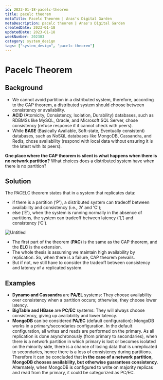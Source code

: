 ```yaml
---
id: 2023-01-18-pacelc-theorem
title: pacelc theorem
metaTitle: Pacelc Theorem | Anas's Digital Garden
metaDescription: pacelc theorem | Anas's Digital Garden
createdDate: 2023-01-18
updatedDate: 2023-01-18
weekNumber: 202303
category: system_design
tags: ["system_design", "pacelc-theorem"]
---
```


# Pacelc Theorem

## Background

- We cannot avoid partition in a distributed system, therefore, according to the CAP theorem, a distributed system should choose between consistency or availability.
- **ACID** (Atomicity, Consistency, Isolation, Durability) databases, such as RDBMSs like MySQL, Oracle, and Microsoft SQL Server, chose consistency (refuse response if it cannot check with peers).
- While **BASE** (Basically Available, Soft-state, Eventually consistent) databases, such as NoSQL databases like MongoDB, Cassandra, and Redis, chose availability (respond with local data without ensuring it is the latest with its peers).

**One place where the CAP theorem is silent is what happens when there is no network partition?** What choices does a distributed system have when there is no partition?

## Solution

The PACELC theorem states that in a system that replicates data:

- if there is a partition (‘P'), a distributed system can tradeoff between availability and consistency (i.e., ‘A' and ‘C');
- else (‘E'), when the system is running normally in the absence of partitions, the system can tradeoff between latency (‘L') and consistency (‘C').

![Untitled](./pacelc_theorem/untitled.png)

- The first part of the theorem (**PAC**) is the same as the CAP theorem, and the **ELC** is the extension.
- The whole thesis is assuming we maintain high availability by replication. So, when there is a failure, CAP theorem prevails.
- But if not, we still have to consider the tradeoff between consistency and latency of a replicated system.

## Examples

- **Dynamo and Cassandra** are **PA/EL** systems: They choose availability over consistency when a partition occurs; otherwise, they choose lower latency.
- **BigTable and HBase** are **PC/EC** systems: They will always choose consistency, giving up availability and lower latency.
- **MongoDB** can be considered **PA/EC** (default configuration): MongoDB works in a primary/secondaries configuration. In the default configuration, all writes and reads are performed on the primary. As all replication is done asynchronously (from primary to secondaries), when there is a network partition in which primary is lost or becomes isolated on the minority side, there is a chance of losing data that is unreplicated to secondaries, hence there is a loss of consistency during partitions. Therefore it can be concluded that **in the case of a network partition, MongoDB chooses availability, but otherwise guarantees consistency**. Alternately, when MongoDB is configured to write on majority replicas and read from the primary, it could be categorized as PC/EC.

